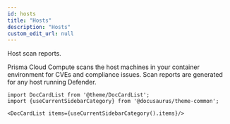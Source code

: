 ```yaml
---
id: hosts
title: "Hosts"
description: "Hosts"
custom_edit_url: null
---
```




Host scan reports.

Prisma Cloud Compute scans the host machines in your container environment for CVEs and compliance issues.
Scan reports are generated for any host running Defender.




```mdx-code-block
import DocCardList from '@theme/DocCardList';
import {useCurrentSidebarCategory} from '@docusaurus/theme-common';

<DocCardList items={useCurrentSidebarCategory().items}/>
```
      